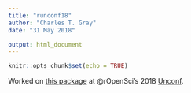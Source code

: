```yaml
---
title: "runconf18"
author: "Charles T. Gray"
date: "31 May 2018"

output: html_document
---
```


```r
knitr::opts_chunk$set(echo = TRUE)
```

Worked on [this package](https://github.com/ropenscilabs/mchtoolbox) at @rOpenSci's 2018 [Unconf](http://unconf18.ropensci.org/). 